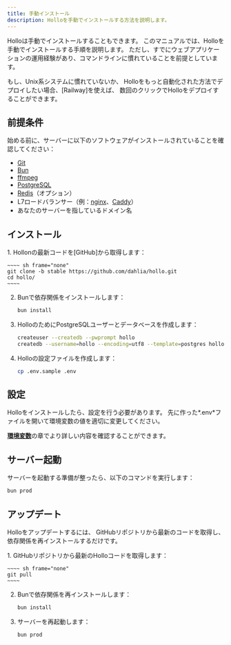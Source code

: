 ```yaml
---
title: 手動インストール
description: Holloを手動でインストールする方法を説明します。
---
```



Holloは手動でインストールすることもできます。
このマニュアルでは、Holloを手動でインストールする手順を説明します。
ただし、すでにウェブアプリケーションの運用経験があり、コマンドラインに慣れていることを前提としています。

<Aside type="tip">
  もし、Unix系システムに慣れていないか、
  Holloをもっと自動化された方法でデプロイしたい場合、[Railway]を使えば、
  数回のクリックでHolloをデプロイすることができます。

  [Railway]: /ja/install/railway
</Aside>


前提条件
--------

始める前に、サーバーに以下のソフトウェアがインストールされていることを確認してください：

 -  [Git]
 -  [Bun]
 -  [ffmpeg]
 -  [PostgreSQL]
 -  [Redis]（オプション）
 - L7ロードバランサー（例：[nginx]、[Caddy]）
 - あなたのサーバーを指しているドメイン名

[Git]: https://git-scm.com/
[Bun]: https://bun.sh/
[ffmpeg]: https://www.ffmpeg.org/
[PostgreSQL]: https://www.postgresql.org/
[Redis]: https://redis.io/
[nginx]: https://nginx.org/
[Caddy]: https://caddyserver.com/


インストール
------------


<Steps>
 1. Hollonの最新コードを[GitHub]から取得します：

    ~~~~ sh frame="none"
    git clone -b stable https://github.com/dahlia/hollo.git
    cd hollo/
    ~~~~

 2. Bunで依存関係をインストールします：

    ~~~~ sh frame="none"
    bun install
    ~~~~

 3. HolloのためにPostgreSQLユーザーとデータベースを作成します：

    ~~~~ sh frame="none"
    createuser --createdb --pwprompt hollo
    createdb --username=hollo --encoding=utf8 --template=postgres hollo
    ~~~~

 4. Holloの設定ファイルを作成します：

    ~~~~ sh frame="none"
    cp .env.sample .env
    ~~~~

[GitHub]: https://github.com/dahlia/hollo
</Steps>


設定
----

Holloをインストールしたら、設定を行う必要があります。
先に作った*.env*ファイルを開いて環境変数の値を適切に変更してください。

[**環境変数**](/ja/install/env)の章でより詳しい内容を確認することができます。


サーバー起動
------------

サーバーを起動する準備が整ったら、以下のコマンドを実行します：

~~~~ sh frame="none"
bun prod
~~~~


アップデート
------------

Holloをアップデートするには、
GitHubリポジトリから最新のコードを取得し、依存関係を再インストールするだけです。

<Steps>
 1. GitHubリポジトリから最新のHolloコードを取得します：

    ~~~~ sh frame="none"
    git pull
    ~~~~

 2. Bunで依存関係を再インストールします：

    ~~~~ sh frame="none"
    bun install
    ~~~~

 3. サーバーを再起動します：

    ~~~~ sh frame="none"
    bun prod
    ~~~~
</Steps>

